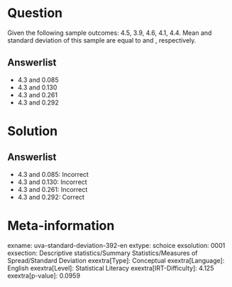 Question
========

Given the following sample outcomes: 4.5, 3.9, 4.6, 4.1, 4.4. Mean and standard deviation of this sample are equal to and , respectively.

Answerlist
----------

* 4.3 and 0.085
* 4.3 and 0.130
* 4.3 and 0.261
* 4.3 and 0.292

Solution
========

Answerlist
----------

* 4.3 and 0.085: Incorrect
* 4.3 and 0.130: Incorrect
* 4.3 and 0.261: Incorrect
* 4.3 and 0.292: Correct

Meta-information
================
exname: uva-standard-deviation-392-en
extype: schoice
exsolution: 0001
exsection: Descriptive statistics/Summary Statistics/Measures of Spread/Standard Deviation
exextra[Type]: Conceptual
exextra[Language]: English
exextra[Level]: Statistical Literacy
exextra[IRT-Difficulty]: 4.125
exextra[p-value]: 0.0959
